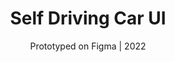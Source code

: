 ---
title: "Self Driving Car UI"
subtitle: "Prototyped on Figma | 2022"
description: "Ever wondered what a self-driving car would feel like? This project is designed for us to analyze how car interfaces work and to innovatively design our own. We are challenged to think outside the box by implementing features that users frequently use, and make it better."
pubDate: "2022"
heroImage: "./car-ui-thumbnail.png"
images:
  - src: "./page-1.png"
    alt: "Page 1"
  - src: "./page-2.png"
    alt: "Page 2"
  - src: "./page-3.png"
    alt: "Page 3"
  - src: "./page-4.png"
    alt: "Page 4"
  - src: "./page-5.png"
    alt: "Page 5"
  - src: "./page-6.png"
    alt: "Page 6"
  - src: "./page-7.png"
    alt: "Page 7"
  - src: "./page-8.png"
    alt: "Page 8"
  - src: "./page-9.png"
    alt: "Page 9"
  - src: "./page-10.png"
    alt: "Page 10"
  - src: "./page-11.png"
    alt: "Page 11"
---